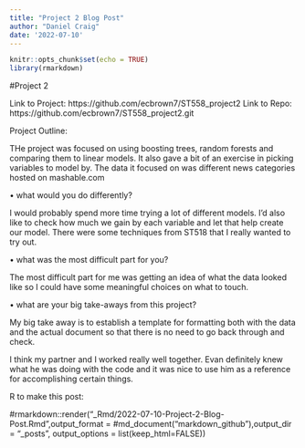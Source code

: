 ```yaml
---
title: "Project 2 Blog Post"
author: "Daniel Craig"
date: '2022-07-10'
---
```


```r
knitr::opts_chunk$set(echo = TRUE)
library(rmarkdown)
```




#Project 2

Link to Project: https://github.com/ecbrown7/ST558_project2
Link to Repo: https://github.com/ecbrown7/ST558_project2.git

Project Outline:

THe project was focused on using boosting trees, random forests and comparing them to linear models. It also gave a bit of an exercise in picking variables to model by. The data it focused on was different news categories hosted on mashable.com


• what would you do differently?

I would probably spend more time trying a lot of different models. I'd also like to check how much we gain by each variable and let that help create our model. There were some techniques from ST518 that I really wanted to try out.

• what was the most difficult part for you?

The most difficult part for me was getting an idea of what the data looked like so I could have some meaningful choices on what to touch.

• what are your big take-aways from this project?

My big take away is to establish a template for formatting both with the data and the actual document so that there is no need to go back through and check.

I think my partner and I worked really well together. Evan definitely knew what he was doing with the code and it was nice to use him as a reference for accomplishing certain things.



R to make this post:

#rmarkdown::render("_Rmd/2022-07-10-Project-2-Blog-Post.Rmd",output_format = #md_document("markdown_github"),output_dir = "_posts", output_options = list(keep_html=FALSE))